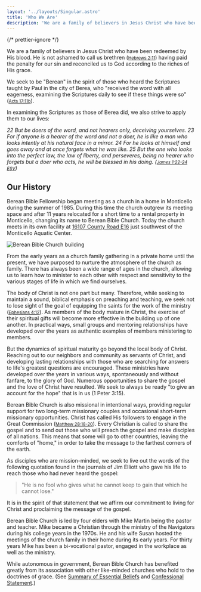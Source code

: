 ```yaml
---
layout: '../layouts/Singular.astro'
title: 'Who We Are'
description: 'We are a family of believers in Jesus Christ who have been redeemed by His blood.'
---
```



{/* prettier-ignore */}
<p class="lead">
  We are a family of believers in Jesus Christ who have been redeemed by His blood. He is not ashamed to call us brethren (<a href="https://www.biblegateway.com/passage/?search=Hebrews%202:11&version=ESV"><small>Hebrews 2:11</small></a>) having paid the penalty for our sin and reconciled us to God according to the riches of His grace.
</p>

We seek to be "Berean" in the spirit of those who heard the Scriptures taught by Paul in the city of Berea, who "received the word with all eagerness, examining the Scriptures daily to see if these things were so" (<a href="https://www.biblegateway.com/passage/?search=Acts+17%3A11&version=ESV"><small>Acts 17:11b</small></a>).

In examining the Scriptures as those of Berea did, we also strive to apply them to our lives:

_22 But be doers of the word, and not hearers only, deceiving yourselves. 23 For if anyone is a hearer of the word and not a doer, he is like a man who looks intently at his natural face in a mirror. 24 For he looks at himself and goes away and at once forgets what he was like. 25 But the one who looks into the perfect law, the law of liberty, and perseveres, being no hearer who forgets but a doer who acts, he will be blessed in his doing. (<a href="https://www.biblegateway.com/passage/?search=James%201:22-24&version=ESV"><small>James 1:22-24 ESV</small></a>)_

## Our History

Berean Bible Fellowship began meeting as a church in a home in Monticello during the summer of 1985. During this time the church outgrew its meeting space and after 11 years relocated for a short time to a rental property in Monticello, changing its name to Berean Bible Church. Today the church meets in its own facility at <a href="https://href.li/?http://goo.gl/aRQWTg">16107 County Road E16</a> just southwest of the Monticello Aquatic Center.

<Image
  alt="Berean Bible Church building"
  src="/bbc-outside-03.jpg"
  width={1280}
  aspectRatio="16:9"
/>

From the early years as a church family gathering in a private home until the present, we have purposed to nurture the atmosphere of the church as family. There has always been a wide range of ages in the church, allowing us to learn how to minister to each other with respect and sensitivity to the various stages of life in which we find ourselves.

The body of Christ is not one part but many. Therefore, while seeking to maintain a sound, biblical emphasis on preaching and teaching, we seek not to lose sight of the goal of equipping the saints for the work of the ministry (<a href="https://www.biblegateway.com/passage/?search=Ephesians+4%3A12&version=ESV"><small>Ephesians 4:12</small></a>). As members of the body mature in Christ, the exercise of their spiritual gifts will become more effective in the building up of one another. In practical ways, small groups and mentoring relationships have developed over the years as authentic examples of members ministering to members.

But the dynamics of spiritual maturity go beyond the local body of Christ. Reaching out to our neighbors and community as servants of Christ, and developing lasting relationships with those who are searching for answers to life's greatest questions are encouraged. These ministries have developed over the years in various ways, spontaneously and without fanfare, to the glory of God. Numerous opportunities to share the gospel and the love of Christ have resulted. We seek to always be ready "to give an account for the hope" that is in us (1 Peter 3:15).

Berean Bible Church is also missional in intentional ways, providing regular support for two long-term missionary couples and occasional short-term missionary opportunities. Christ has called His followers to engage in the Great Commission (<a href="https://www.biblegateway.com/passage/?search=Matthew+28%3A18-20&version=ESV"><small>Matthew 28:18-20</small></a>). Every Christian is called to share the gospel and to send out those who will preach the gospel and make disciples of all nations. This means that some will go to other countries, leaving the comforts of "home," in order to take the message to the farthest corners of the earth.

As disciples who are mission-minded, we seek to live out the words of the following quotation found in the journals of Jim Elliott who gave his life to reach those who had never heard the gospel:

> "He is no fool who gives what he cannot keep to gain that which he cannot lose."

It is in the spirit of that statement that we affirm our commitment to living for Christ and proclaiming the message of the gospel.

Berean Bible Church is led by four elders with Mike Martin being the pastor and teacher. Mike became a Christian through the ministry of the Navigators during his college years in the 1970s. He and his wife Susan hosted the meetings of the church family in their home during its early years. For thirty years Mike has been a bi-vocational pastor, engaged in the workplace as well as the ministry.

While autonomous in government, Berean Bible Church has benefited greatly from its association with other like-minded churches who hold to the doctrines of grace. (See [Summary of Essential Beliefs](/about/our-beliefs/) and [Confessional Statement](/about/confessional-statement/).)
